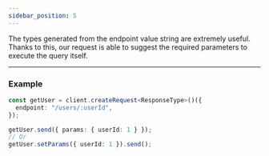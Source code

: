 ```yaml
---
sidebar_position: 5
---
```


The types generated from the endpoint value string are extremely useful. Thanks to this, our request is able to suggest
the required parameters to execute the query itself.

---

### Example

```ts
const getUser = client.createRequest<ResponseType>()({
  endpoint: "/users/:userId",
});

getUser.send({ params: { userId: 1 } });
// Or
getUser.setParams({ userId: 1 }).send();
```
